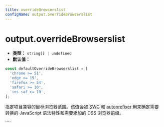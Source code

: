 ```yaml
---
title: overrideBrowserslist
configName: output.overrideBrowserslist
---
```


# output.overrideBrowserslist

- **类型：** `string[] | undefined`
- **默认值：**

```ts
const defaultOverrideBrowserslist = [
  'chrome >= 51',
  'edge >= 15',
  'firefox >= 54',
  'safari >= 10',
  'ios_saf >= 10',
];
```

指定项目兼容的目标浏览器范围。该值会被 [SWC](https://github.com/swc-project/swc) 和 [autoprefixer](https://github.com/postcss/autoprefixer) 用来确定需要转换的 JavaScript 语法特性和需要添加的 CSS 浏览器前缀。


<RsbuildConig />
````
